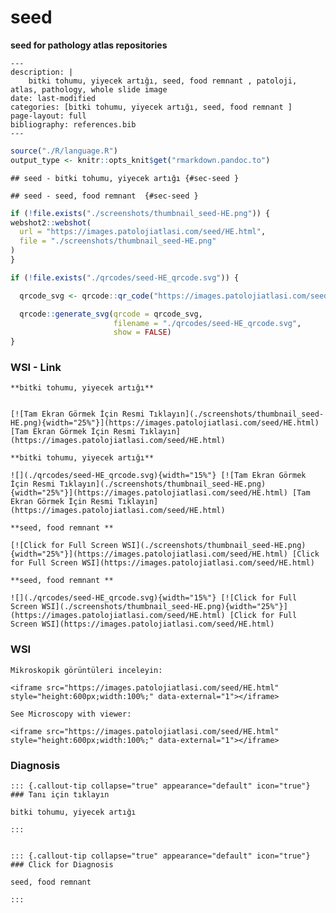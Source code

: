 



# seed


**seed for pathology atlas repositories**




```comment
---
description: |
    bitki tohumu, yiyecek artığı, seed, food remnant , patoloji, atlas, pathology, whole slide image
date: last-modified
categories: [bitki tohumu, yiyecek artığı, seed, food remnant ]
page-layout: full
bibliography: references.bib
---
```



```r
source("./R/language.R")
output_type <- knitr::opts_knit$get("rmarkdown.pandoc.to")
```


```asis
## seed - bitki tohumu, yiyecek artığı {#sec-seed }
```


```asis
## seed - seed, food remnant  {#sec-seed }
```






```r
if (!file.exists("./screenshots/thumbnail_seed-HE.png")) {
webshot2::webshot(
  url = "https://images.patolojiatlasi.com/seed/HE.html",
  file = "./screenshots/thumbnail_seed-HE.png"
)
}
```



```r
if (!file.exists("./qrcodes/seed-HE_qrcode.svg")) {

  qrcode_svg <- qrcode::qr_code("https://images.patolojiatlasi.com/seed/HE.html")

  qrcode::generate_svg(qrcode = qrcode_svg,
                       filename = "./qrcodes/seed-HE_qrcode.svg",
                       show = FALSE)
}
```











::::: panel-tabset


### WSI - Link








:::: {.content-hidden when-format="pdf"}


```asis

**bitki tohumu, yiyecek artığı**


[![Tam Ekran Görmek İçin Resmi Tıklayın](./screenshots/thumbnail_seed-HE.png){width="25%"}](https://images.patolojiatlasi.com/seed/HE.html) [Tam Ekran Görmek İçin Resmi Tıklayın](https://images.patolojiatlasi.com/seed/HE.html)

```

::::


:::: {.content-visible when-format="pdf"}

```asis

**bitki tohumu, yiyecek artığı**

![](./qrcodes/seed-HE_qrcode.svg){width="15%"} [![Tam Ekran Görmek İçin Resmi Tıklayın](./screenshots/thumbnail_seed-HE.png){width="25%"}](https://images.patolojiatlasi.com/seed/HE.html) [Tam Ekran Görmek İçin Resmi Tıklayın](https://images.patolojiatlasi.com/seed/HE.html)

```



::::




:::: {.content-hidden when-format="pdf"}


```asis

**seed, food remnant **

[![Click for Full Screen WSI](./screenshots/thumbnail_seed-HE.png){width="25%"}](https://images.patolojiatlasi.com/seed/HE.html) [Click for Full Screen WSI](https://images.patolojiatlasi.com/seed/HE.html)

```

::::


:::: {.content-visible when-format="pdf"}

```asis

**seed, food remnant **

![](./qrcodes/seed-HE_qrcode.svg){width="15%"} [![Click for Full Screen WSI](./screenshots/thumbnail_seed-HE.png){width="25%"}](https://images.patolojiatlasi.com/seed/HE.html) [Click for Full Screen WSI](https://images.patolojiatlasi.com/seed/HE.html)

```


::::







### WSI








```asis
Mikroskopik görüntüleri inceleyin:

<iframe src="https://images.patolojiatlasi.com/seed/HE.html" style="height:600px;width:100%;" data-external="1"></iframe>

```





```asis

See Microscopy with viewer:

<iframe src="https://images.patolojiatlasi.com/seed/HE.html" style="height:600px;width:100%;" data-external="1"></iframe>

```





### Diagnosis


```asis


::: {.callout-tip collapse="true" appearance="default" icon="true"}
### Tanı için tıklayın

bitki tohumu, yiyecek artığı

:::


```


```asis


::: {.callout-tip collapse="true" appearance="default" icon="true"}
### Click for Diagnosis

seed, food remnant 

:::

```









:::::













